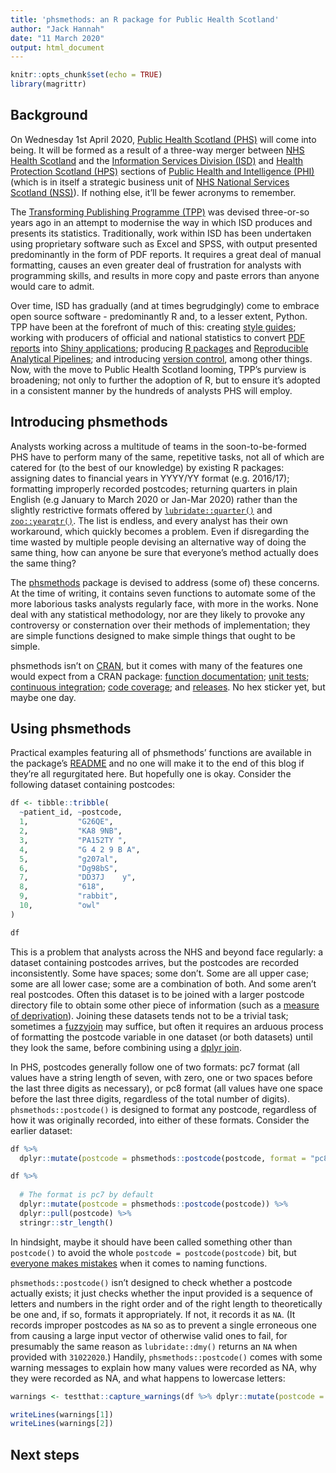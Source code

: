```yaml
---
title: 'phsmethods: an R package for Public Health Scotland'
author: "Jack Hannah"
date: "11 March 2020"
output: html_document
---
```


```r
knitr::opts_chunk$set(echo = TRUE)
library(magrittr)
```


## Background

On Wednesday 1st April 2020, [Public Health Scotland (PHS)](https://www.publichealthscotland.scot/) will come into being. It will be formed as a result of a three-way merger between [NHS Health Scotland](http://www.healthscotland.scot/) and the [Information Services Division (ISD)](https://www.isdscotland.org/) and [Health Protection Scotland (HPS)](https://www.hps.scot.nhs.uk/) sections of [Public Health and Intelligence (PHI)](https://nhsnss.org/how-nss-works/our-structure/public-health-and-intelligence/) (which is in itself a strategic business unit of [NHS National Services Scotland (NSS)](https://nhsnss.org/)). If nothing else, it'll be fewer acronyms to remember.

The [Transforming Publishing Programme (TPP)](https://www.isdscotland.org/Products-and-Services/Transforming-Publishing-Programme/) was devised three-or-so years ago in an attempt to modernise the way in which ISD produces and presents its statistics. Traditionally, work within ISD has been undertaken using proprietary software such as Excel and SPSS, with output presented predominantly in the form of PDF reports. It requires a great deal of manual formatting, causes an even greater deal of frustration for analysts with programming skills, and results in more copy and paste errors than anyone would care to admit.

Over time, ISD has gradually (and at times begrudgingly) come to embrace open source software - predominantly R and, to a lesser extent, Python. TPP have been at the forefront of much of this: creating [style guides](https://github.com/Health-SocialCare-Scotland/R-Resources/blob/master/PHI%20R%20style%20guide.md); working with producers of official and national statistics to convert [PDF reports](https://www.isdscotland.org/Health-Topics/Mental-Health/Publications/2017-03-14/2017-03-14-Mental-Health-Report.pdf?34582155943) into [Shiny applications](https://www.isdscotland.org/Health-Topics/Mental-Health/Publications/2019-09-10/mental-health-inpatient-activity/data-explorer/); producing [R packages](https://github.com/NHS-NSS-transforming-publications/hsmr) and [Reproducible Analytical Pipelines](https://www.isdscotland.org/About-ISD/Methodologies/_docs/Reproducible_Analytical_Pipelines_paper_v1.4.pdf); and introducing [version control](https://nhs-nss-transforming-publications.github.io/git-guide/), among other things. Now, with the move to Public Health Scotland looming, TPP's purview is broadening; not only to further the adoption of R, but to ensure it's adopted in a consistent manner by the hundreds of analysts PHS will employ.


## Introducing phsmethods

Analysts working across a multitude of teams in the soon-to-be-formed PHS have to perform many of the same, repetitive tasks, not all of which are catered for (to the best of our knowledge) by existing R packages: assigning dates to financial years in YYYY/YY format (e.g. 2016/17); formatting improperly recorded postcodes; returning quarters in plain English (e.g January to March 2020 or Jan-Mar 2020) rather than the slightly restrictive formats offered by [`lubridate::quarter()`](https://lubridate.tidyverse.org/reference/quarter.html) and [`zoo::yearqtr()`](https://cran.r-project.org/web/packages/zoo/zoo.pdf). The list is endless, and every analyst has their own workaround, which quickly becomes a problem. Even if disregarding the time wasted by multiple people devising an alternative way of doing the same thing, how can anyone be sure that everyone's method actually does the same thing?

The [phsmethods](https://github.com/Health-SocialCare-Scotland/phsmethods) package is devised to address (some of) these concerns. At the time of writing, it contains seven functions to automate some of the more laborious tasks analysts regularly face, with more in the works. None deal with any statistical methodology, nor are they likely to provoke any controversy or consternation over their methods of implementation; they are simple functions designed to make simple things that ought to be simple.

phsmethods isn't on [CRAN](https://cran.r-project.org/), but it comes with many of the features one would expect from a CRAN package: [function documentation](https://github.com/Health-SocialCare-Scotland/phsmethods/tree/master/man); [unit tests](https://github.com/Health-SocialCare-Scotland/phsmethods/tree/master/tests/testthat); [continuous integration](https://travis-ci.com/github/Health-SocialCare-Scotland/phsmethods); [code coverage](https://codecov.io/gh/Health-SocialCare-Scotland/phsmethods); and [releases](https://github.com/Health-SocialCare-Scotland/phsmethods/releases). No hex sticker yet, but maybe one day.


## Using phsmethods

Practical examples featuring all of phsmethods' functions are available in the package's [README](https://github.com/Health-SocialCare-Scotland/phsmethods/blob/master/README.md) and no one will make it to the end of this blog if they're all regurgitated here. But hopefully one is okay. Consider the following dataset containing postcodes:

```r
df <- tibble::tribble(
  ~patient_id, ~postcode,
  1,           "G26QE",
  2,           "KA8 9NB",
  3,           "PA152TY ",
  4,           "G 4 2 9 B A",
  5,           "g207al",
  6,           "Dg98bS",
  7,           "DD37J    y",
  8,           "618",
  9,           "rabbit",
  10,          "owl"
)

df
```


This is a problem that analysts across the NHS and beyond face regularly: a dataset containing postcodes arrives, but the postcodes are recorded inconsistently. Some have spaces; some don't. Some are all upper case; some are all lower case; some are a combination of both. And some aren't real postcodes. Often this dataset is to be joined with a larger postcode directory file to obtain some other piece of information (such as a [measure of deprivation](https://www.gov.scot/collections/scottish-index-of-multiple-deprivation-2020/)). Joining these datasets tends not to be a trivial task; sometimes a [fuzzyjoin](https://github.com/dgrtwo/fuzzyjoin) may suffice, but often it requires an arduous process of formatting the postcode variable in one dataset (or both datasets) until they look the same, before combining using a [dplyr join](https://dplyr.tidyverse.org/reference/join.html).

In PHS, postcodes generally follow one of two formats: pc7 format (all values have a string length of seven, with zero, one or two spaces before the last three digits as necessary), or pc8 format (all values have one space before the last three digits, regardless of the total number of digits). `phsmethods::postcode()` is designed to format any postcode, regardless of how it was originally recorded, into either of these formats. Consider the earlier dataset:

```r
df %>%
  dplyr::mutate(postcode = phsmethods::postcode(postcode, format = "pc8"))

df %>%
  
  # The format is pc7 by default
  dplyr::mutate(postcode = phsmethods::postcode(postcode)) %>%
  dplyr::pull(postcode) %>%
  stringr::str_length()
```


In hindsight, maybe it should have been called something other than `postcode()` to avoid the whole `postcode = postcode(postcode)` bit, but [everyone makes mistakes](https://www.tidyverse.org/blog/2018/06/conflicted/) when it comes to naming functions. 

`phsmethods::postcode()` isn't designed to check whether a postcode actually exists; it just checks whether the input provided is a sequence of letters and numbers in the right order and of the right length to theoretically be one and, if so, formats it appropriately. If not, it records it as `NA`. (It records improper postcodes as `NA` so as to prevent a single erroneous one from causing a large input vector of otherwise valid ones to fail, for presumably the same reason as `lubridate::dmy()` returns an `NA` when provided with `31022020`.) Handily, `phsmethods::postcode()` comes with some warning messages to explain how many values were recorded as NA, why they were recorded as NA, and what happens to lowercase letters:

```r
warnings <- testthat::capture_warnings(df %>% dplyr::mutate(postcode = phsmethods::postcode(postcode)))

writeLines(warnings[1])
writeLines(warnings[2])
```


## Next steps